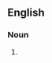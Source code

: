 {{also|archaeologists}}

==English==

===Noun===
{{head|en|noun form}}

# {{plural of|en|archæologist}}